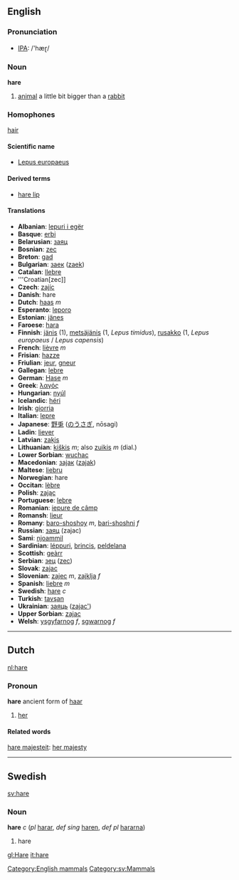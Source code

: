 == English ==
[[Category:English mammals]]

=== Pronunciation ===
*[[w:IPA|IPA]]: /'hæɽ/

=== Noun ===
'''hare'''

# [[animal]] a little bit bigger than a [[rabbit]]

=== Homophones ===
[[hair]]

====Scientific name====
*[[Lepus europaeus]]

====Derived terms====
*[[hare lip]]

==== Translations ====
*'''Albanian''': [[lepuri i egër]]
*'''Basque''': [[erbi]]
*'''Belarusian''': [[заяц]]
*'''Bosnian''': [[zec]]
*'''Breton''': [[gad]]
*'''Bulgarian''': [[заек]] ([[zaek]])
*'''Catalan''': [[llebre]]
*'''Croatian[zec]]
*'''Czech''': [[zajíc]]
*'''Danish''': hare
*'''Dutch''': [[haas]] ''m''
*'''Esperanto''': [[leporo]]
*'''Estonian''': [[jänes]]
*'''Faroese''': [[hara]]
*'''Finnish''': [[jänis]] (1), [[metsäjänis]] (1, ''Lepus timidus''), [[rusakko]] (1, ''Lepus europaeus'' / ''Lepus capensis'')
*'''French''': [[lièvre]] ''m''
*'''Frisian''': [[hazze]]
*'''Friulian''': [[jeur]], [[gneur]]
*'''Gallegan''': [[lebre]]
*'''German''': [[Hase]] ''m''
*'''Greek''': [[λαγός]]
*'''Hungarian''': [[nyúl]]
*'''Icelandic''': [[héri]]
*'''Irish''': [[giorria]]
*'''Italian''': [[lepre]]
*'''Japanese''': [[野兎]] ([[のうさぎ]], nōsagi)
*'''Ladin''': [[liever]]
*'''Latvian''': [[zaķis]]
*'''Lithuanian''': [[kiškis]] ''m''; also [[zuikis]] ''m'' (dial.)
*'''Lower Sorbian''': [[wuchac]]
*'''Macedonian''': [[заjак]] ([[zajak]])
*'''Maltese''': [[liebru]]
*'''Norwegian''': hare
*'''Occitan''': [[lèbre]]
*'''Polish''': [[zając]]
*'''Portuguese''': [[lebre]]
*'''Romanian''': [[iepure de câmp]]
*'''Romansh''': [[lieur]]
*'''Romany''': [[baro-shoshoy]] ''m'', [[bari-shoshni]] ''f''
*'''Russian''': [[заяц]] (zajac)
*'''Sami''': [[njoammil]]
*'''Sardinian''': [[léppuri]], [[brincis]], [[peldelana]]
*'''Scottish''': [[geàrr]]
*'''Serbian''': [[зец]] ([[zec]])
*'''Slovak''': [[zajac]]
*'''Slovenian''': [[zajec]] ''m'', [[zajklja]] ''f''
*'''Spanish''': [[liebre]] ''m''
*'''Swedish''': [[hare#Swedish|hare]] ''c''
*'''Turkish''': [[tavşan]]
*'''Ukrainian''': [[заяць]] ([[zajac']])
*'''Upper Sorbian''': [[zajac]]
*'''Welsh''': [[ysgyfarnog]] ''f'', [[sgwarnog]] ''f''

----

==Dutch==
[[nl:hare]]

===Pronoun===
'''hare''' ancient form of [[haar]]

# [[her]]

====Related words====
[[hare majesteit]]: [[her majesty]]

----

==Swedish==
[[sv:hare]]
[[Category:sv:Mammals]] 
===Noun===
'''hare''' ''c'' (''pl'' [[harar]], ''def sing'' [[haren]], ''def pl'' [[hararna]])

#hare

[[gl:Hare]]
[[it:hare]]